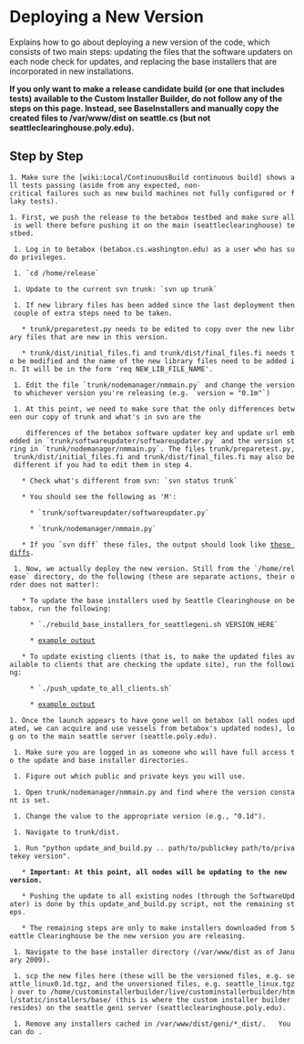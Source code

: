 = Deploying a New Version =
Explains how to go about deploying a new version of the code, which consists of two main steps: updating the files that the software updaters on each node check for updates, and replacing the base installers that are incorporated in new installations.

'''If you only want to make a release candidate build (or one that includes tests) available to the Custom Installer Builder, do not follow any of the steps on this page. Instead, see BaseInstallers and manually copy the created files to /var/www/dist on seattle.cs (but not seattleclearinghouse.poly.edu).'''

== Step by Step ==
 1. Make sure the [wiki:Local/ContinuousBuild continuous build] shows all tests passing (aside from any expected, non-critical failures such as new build machines not fully configured or flaky tests).
 1. First, we push the release to the betabox testbed and make sure all is well there before pushing it on the main (seattleclearinghouse) testbed.
  1. Log in to betabox (betabox.cs.washington.edu) as a user who has sudo privileges.
  1. `cd /home/release`
  1. Update to the current svn trunk: `svn up trunk`
  1. If new library files has been added since the last deployment then couple of extra steps need to be taken. 
    * trunk/preparetest.py needs to be edited to copy over the new library files that are new in this version.
    * trunk/dist/initial_files.fi and trunk/dist/final_files.fi needs to be modified and the name of the new library files need to be added in. It will be in the form 'req NEW_LIB_FILE_NAME'.
  1. Edit the file `trunk/nodemanager/nmmain.py` and change the version to whichever version you're releasing (e.g. `version = "0.1m"`)
  1. At this point, we need to make sure that the only differences between our copy of trunk and what's in svn are the
     differences of the betabox software updater key and update url embedded in `trunk/softwareupdater/softwareupdater.py` and the version string in `trunk/nodemanager/nmmain.py`. The files trunk/preparetest.py, trunk/dist/initial_files.fi and trunk/dist/final_files.fi may also be different if you had to edit them in step 4.
    * Check what's different from svn: `svn status trunk`
    * You should see the following as 'M':
      * `trunk/softwareupdater/softwareupdater.py`
      * `trunk/nodemanager/nmmain.py`
    * If you `svn diff` these files, the output should look like [attachment:blackbox-version-push-svn-diff.txt these diffs].
  1. Now, we actually deploy the new version. Still from the `/home/release` directory, do the following (these are separate actions, their order does not matter):
    * To update the base installers used by Seattle Clearinghouse on betabox, run the following:
      * `./rebuild_base_installers_for_seattlegeni.sh VERSION_HERE`
      * [attachment:blackbox-rebuild-base-installers-output.txt example output]
    * To update existing clients (that is, to make the updated files available to clients that are checking the update site), run the following: 
      * `./push_update_to_all_clients.sh`
      * [attachment:blackbox-push-update-output.txt example output]
 1. Once the launch appears to have gone well on betabox (all nodes updated, we can acquire and use vessels from betabox's updated nodes), log on to the main seattle server (seattle.poly.edu).
  1. Make sure you are logged in as someone who will have full access to the update and base installer directories.
  1. Figure out which public and private keys you will use.
  1. Open trunk/nodemanager/nmmain.py and find where the version constant is set.
  1. Change the value to the appropriate version (e.g., "0.1d").
  1. Navigate to trunk/dist.
  1. Run "python update_and_build.py .. path/to/publickey path/to/privatekey version".
    * '''Important: At this point, all nodes will be updating to the new version.'''
    * Pushing the update to all existing nodes (through the SoftwareUpdater) is done by this update_and_build.py script, not the remaining steps.
    * The remaining steps are only to make installers downloaded from Seattle Clearinghouse be the new version you are releasing.
  1. Navigate to the base installer directory (/var/www/dist as of January 2009).
  1. scp the new files here (these will be the versioned files, e.g. seattle_linux0.1d.tgz, and the unversioned files, e.g. seattle_linux.tgz) over to /home/custominstallerbuilder/live/custominstallerbuilder/html/static/installers/base/ (this is where the custom installer builder resides) on the seattle geni server (seattleclearinghouse.poly.edu).
  1. Remove any installers cached in /var/www/dist/geni/*_dist/.   You can do {{{rm -rf /var/www/dist/geni/*_dist/}}}.